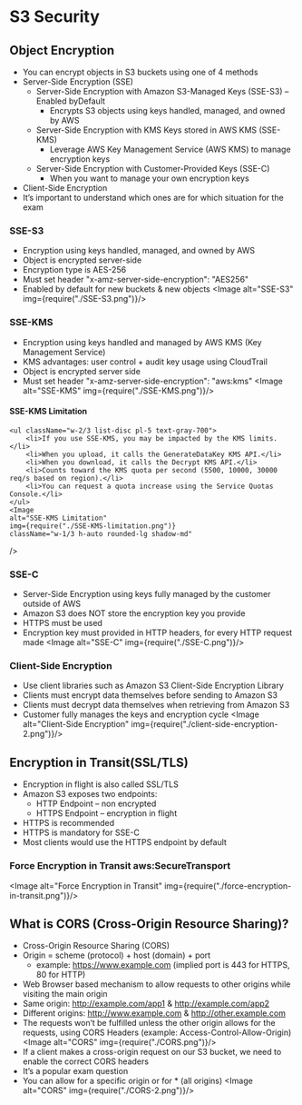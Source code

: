 
# S3 Security
## Object Encryption
- You can encrypt objects in S3 buckets using one of 4 methods
- Server-Side Encryption (SSE)
    - Server-Side Encryption with Amazon S3-Managed Keys (SSE-S3) – Enabled byDefault
        - Encrypts S3 objects using keys handled, managed, and owned by AWS
    - Server-Side Encryption with KMS Keys stored in AWS KMS (SSE-KMS)
        - Leverage AWS Key Management Service (AWS KMS) to manage encryption keys
    - Server-Side Encryption with Customer-Provided Keys (SSE-C)
        - When you want to manage your own encryption keys
- Client-Side Encryption
- It’s important to understand which ones are for which situation for the exam

### SSE-S3
- Encryption using keys handled, managed, and owned by AWS
- Object is encrypted server-side
- Encryption type is AES-256
- Must set header "x-amz-server-side-encryption": "AES256"
- Enabled by default for new buckets & new objects
<Image alt="SSE-S3"  img={require("./SSE-S3.png")}/>

### SSE-KMS
- Encryption using keys handled and managed by AWS KMS (Key Management Service)
- KMS advantages: user control + audit key usage using CloudTrail
- Object is encrypted server side
- Must set header "x-amz-server-side-encryption": "aws:kms"
<Image alt="SSE-KMS"  img={require("./SSE-KMS.png")}/>

#### SSE-KMS Limitation

<div className="flex items-start space-x-4">

    <ul className="w-2/3 list-disc pl-5 text-gray-700">
        <li>If you use SSE-KMS, you may be impacted by the KMS limits.</li>
        <li>When you upload, it calls the GenerateDataKey KMS API.</li>
        <li>When you download, it calls the Decrypt KMS API.</li>
        <li>Counts toward the KMS quota per second (5500, 10000, 30000 req/s based on region).</li>
        <li>You can request a quota increase using the Service Quotas Console.</li>
    </ul>
    <Image
    alt="SSE-KMS Limitation"
    img={require("./SSE-KMS-limitation.png")}
    className="w-1/3 h-auto rounded-lg shadow-md"
/>
</div>

### SSE-C
- Server-Side Encryption using keys fully managed by the customer outside of AWS
- Amazon S3 does NOT store the encryption key you provide
- HTTPS must be used
- Encryption key must provided in HTTP headers, for every HTTP request made
<Image alt="SSE-C"  img={require("./SSE-C.png")}/>

### Client-Side Encryption
- Use client libraries such as Amazon S3 Client-Side Encryption Library
- Clients must encrypt data themselves before sending to Amazon S3
- Clients must decrypt data themselves when retrieving from Amazon S3
- Customer fully manages the keys and encryption cycle
<Image alt="Client-Side Encryption"  img={require("./client-side-encryption-2.png")}/>

## Encryption in Transit(SSL/TLS)
- Encryption in flight is also called SSL/TLS
- Amazon S3 exposes two endpoints:
    - HTTP Endpoint – non encrypted
    - HTTPS Endpoint – encryption in flight
- HTTPS is recommended
- HTTPS is mandatory for SSE-C
- Most clients would use the HTTPS endpoint by default

### Force Encryption in Transit aws:SecureTransport
<Image alt="Force Encryption in Transit"  img={require("./force-encryption-in-transit.png")}/>

## What is CORS (Cross-Origin Resource Sharing)?
- Cross-Origin Resource Sharing (CORS)
- Origin = scheme (protocol) + host (domain) + port
    - example: https://www.example.com (implied port is 443 for HTTPS, 80 for HTTP)
- Web Browser based mechanism to allow requests to other origins while visiting the main origin
- Same origin: http://example.com/app1 & http://example.com/app2
- Different origins: http://www.example.com & http://other.example.com
- The requests won’t be fulfilled unless the other origin allows for the requests, using CORS Headers (example: Access-Control-Allow-Origin)
<Image alt="CORS"  img={require("./CORS.png")}/>
- If a client makes a cross-origin request on our S3 bucket, we need to enable the correct CORS headers
- It’s a popular exam question
- You can allow for a specific origin or for * (all origins)
<Image alt="CORS"  img={require("./CORS-2.png")}/>

